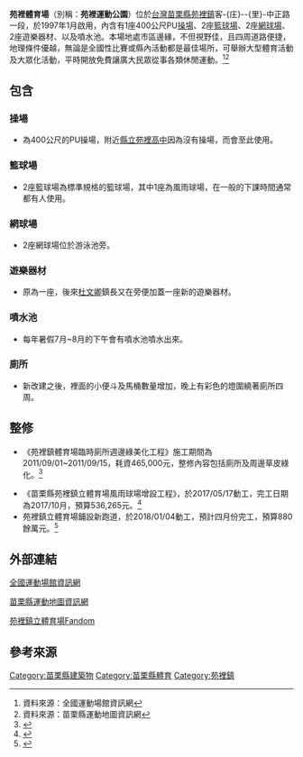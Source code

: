 {{Infobox stadium
| stadium_name = 苑裡體育場<br />Yuanli Sports Park
| full_names   = 苑裡體育場<br />Yuanli Sports Park
| image        =
| caption      = 
| location     = {{TW}}[[苗栗縣|苗栗縣]][[苑裡鎮|苑裡鎮]]中正路一段
| opened       = 1997年1月
| tenants      = 大眾
}}
'''苑裡體育場'''（別稱：'''苑裡運動公園'''）位於[[台灣|台灣]][[苗栗縣|苗栗縣]][[苑裡鎮|苑裡鎮]]客-{庄}--{里}-中正路一段，於1997年1月啟用，內含有1座400公尺PU[[操場|操場]]、2座[[籃球場|籃球場]]、2座[[網球場|網球場]]、2座遊樂器材、以及噴水池。本場地處市區邊緣，不但視野佳，且四周道路便捷，地理條件優越，無論是全國性比賽或縣內活動都是最佳場所，可舉辦大型體育活動及大眾化活動，平時開放免費讓廣大民眾從事各類休閒運動。<ref>資料來源：全國運動場館資訊網 </ref><ref>資料來源：苗栗縣運動地圖資訊網 </ref>

== 包含 ==

=== 操場 ===
* 為400公尺的PU操場，附近[[苗栗縣立苑裡高級中學|縣立苑裡高中]]因為沒有操場，而會至此使用。

=== 籃球場 ===
* 2座籃球場為標準規格的籃球場，其中1座為風雨球場，在一般的下課時間通常都有人使用。

=== 網球場 ===
* 2座網球場位於游泳池旁。

=== 遊樂器材 ===
* 原為一座，後來[[杜文卿|杜文卿]]鎮長又在旁便加蓋一座新的遊樂器材。

=== 噴水池 ===
* 每年暑假7月~8月的下午會有噴水池噴水出來。

=== 廁所 ===
* 新改建之後，裡面的小便斗及馬桶數量增加，晚上有彩色的燈圍繞著廁所四周。

== 整修 ==
* 《苑裡鎮體育場臨時廁所週邊綠美化工程》施工期間為2011/09/01~2011/09/15，耗資465,000元，整修內容包括廁所及周邊草皮綠化。<ref>{{Cite news|url=http://blog.xuite.net/c69823975/twblog/164693756-%E8%8B%91%E8%A3%A1%E9%8E%AE%E9%AB%94%E8%82%B2%E5%A0%B4%E8%87%A8%E6%99%82%E5%BB%81%E6%89%80%E9%80%B1%E9%82%8A%E7%B6%A0%E7%BE%8E%E5%8C%96%E5%B7%A5%E7%A8%8B+(%E5%B7%B1%E5%BE%97%E6%A8%99)|title=苑裡鎮體育場臨時廁所週邊綠美化工程 (己得標)|last=(c69823975)|first=c69823|newspaper=隨意窩 Xuite日誌|accessdate=2018-01-05}}</ref>

* 《苗栗縣苑裡鎮立體育場風雨球場增設工程》，於2017/05/17動工，完工日期為2017/10月，預算536,265元。<ref>{{Cite news|url=https://www.taiwanbuying.com.tw/ShowCCDetailOri.ASP?RecNo=3081905|title=苗栗縣苑裡鎮公所公開招標案件決標資訊#3081905|last=台灣採購公報網|newspaper=台灣採購公報網公開招標案件決標資訊|accessdate=2018-01-05|language=zh-TW}}</ref>
* 苑裡鎮立體育場鋪設新跑道，於2018/01/04動工，預計四月份完工，預算880餘萬元。<ref>{{Cite news|url=http://news.ltn.com.tw/news/local/paper/1165887|title=〈北部〉苑裡體育場跑道20年未換 昨動工翻新 - 地方 - 自由時報電子報|accessdate=2018-01-05}}</ref>

== 外部連結 ==
[https://iplay.sa.gov.tw/gyminfo/index/20297?page=3&City=%u82d7%u6817%u7e23&Country=%u82d1%u88e1%u93ae&Hot=0&title=%u9801%u6578 全國運動場館資訊網]

[http://www.sport.mlc.edu.tw/public/Place_dataNew.aspx?id=5137 苗栗縣運動地圖資訊網]

[http://zh-tw.yuanli.wikia.com/wiki/%E8%8B%91%E8%A3%A1%E9%8E%AE%E7%AB%8B%E9%AB%94%E8%82%B2%E5%A0%B4 苑裡鎮立體育場Fandom]

== 參考來源 ==

[[Category:苗栗縣建築物|Category:苗栗縣建築物]]
[[Category:苗栗縣體育|Category:苗栗縣體育]]
[[Category:苑裡鎮|Category:苑裡鎮]]